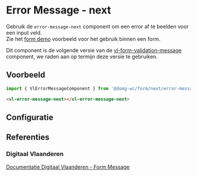 
# Error Message - next

Gebruik de `error-message-next` component om een error af te beelden voor een input veld.<br/>
Zie het [form demo](/docs/applicatief-voorbeelden-form-demo--documentatie) voorbeeld voor het gebruik binnen een form.

Dit component is de volgende versie van de [vl-form-validation-message](/docs/elements-form-message-form-validation-message--documentatie) component, we raden aan op termijn deze versie te gebruiken.

## Voorbeeld

```js
import { VlErrorMessageComponent } from '@domg-wc/form/next/error-message';
```

```html
<vl-error-message-next></vl-error-message-next>
```

<Canvas of={VlErrorMessageStories.ErrorMessageDefault} />

## Configuratie

<ArgTypes of={VlErrorMessageStories.ErrorMessageDefault} />

## Referenties

### Digitaal Vlaanderen

[Documentatie Digitaal Vlaanderen - Form Message](https://overheid.vlaanderen.be/webuniversum/v3/documentation/forms/vl-ui-form-message)
